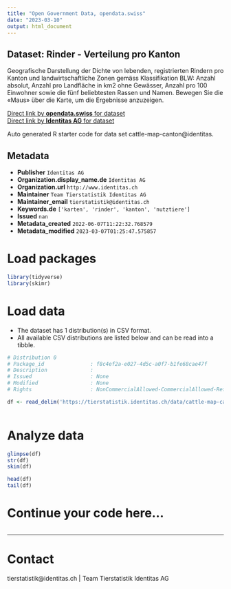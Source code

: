 ```yaml
---
title: "Open Government Data, opendata.swiss"
date: "2023-03-10"
output: html_document
---
```


## Dataset: Rinder - Verteilung pro Kanton

Geografische Darstellung der Dichte von lebenden, registrierten Rindern pro Kanton und landwirtschaftliche Zonen gemäss Klassifikation BLW: Anzahl absolut, Anzahl pro Landfläche in km2 ohne Gewässer, Anzahl pro 100 Einwohner sowie die fünf beliebtesten Rassen und Namen. Bewegen Sie die «Maus» über die Karte, um die Ergebnisse anzuzeigen.

[Direct link by **opendata.swiss** for dataset](https://opendata.swiss/de/dataset/rinder-verteilung-pro-kanton)<br>
[Direct link by **Identitas AG** for dataset](https://tierstatistik.identitas.ch/)

Auto generated R starter code for data set cattle-map-canton@identitas.

## Metadata

- **Publisher** `Identitas AG`
- **Organization.display_name.de** `Identitas AG`
- **Organization.url** `http://www.identitas.ch`
- **Maintainer** `Team Tierstatistik Identitas AG`
- **Maintainer_email** `tierstatistik@identitas.ch`
- **Keywords.de** `['karten', 'rinder', 'kanton', 'nutztiere']`
- **Issued** `nan`
- **Metadata_created** `2022-06-07T11:22:32.768579`
- **Metadata_modified** `2023-03-07T01:25:47.575857`


# Load packages

```r

library(tidyverse)
library(skimr)

```

# Load data

-   The dataset has 1 distribution(s) in CSV format.
-   All available CSV distributions are listed below and can be read into a tibble.

```r

# Distribution 0
# Package_id               : f8c4ef2a-e027-4d5c-a0f7-b1fe68cae47f
# Description              : 
# Issued                   : None
# Modified                 : None
# Rights                   : NonCommercialAllowed-CommercialAllowed-ReferenceRequired

df <- read_delim('https://tierstatistik.identitas.ch/data/cattle-map-canton.csv')



```

# Analyze data

```r

glimpse(df)
str(df)
skim(df)

head(df)
tail(df)

```

# Continue your code here...

```r

```

------------------------------------------------------------------------

# Contact

tierstatistik@identitas.ch | Team Tierstatistik Identitas AG
